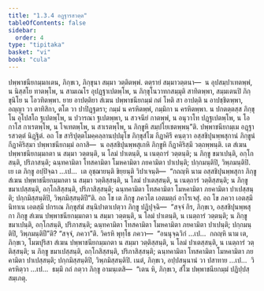 ```yaml
---
title: "1.3.4 อฏฺฐารสวตฺต"
tableOfContents: false
sidebar:
  order: 4
type: "tipitaka"
basket: "vi"
book: "cula"
---
```



<DynamicBreadcrumb />

<Division number="28" book="cula">

<Paragraph number="150" book="cula">
ปพฺพาชนียกมฺมกเตน, ภิกฺขเว, ภิกฺขุนา สมฺมา วตฺติตพฺพํ. ตตฺรายํ สมฺมาวตฺตนา—  น อุปสมฺปาเทตพฺพํ, น นิสฺสโย ทาตพฺโพ, น สามเณโร อุปฏฺฐาเปตพฺโพ, น ภิกฺขุโนวาทกสมฺมุติ สาทิตพฺพา, สมฺมเตนปิ ภิกฺขุนิโย น โอวทิตพฺพา. ยาย อาปตฺติยา สํเฆน ปพฺพาชนียกมฺมํ กตํ โหติ สา อาปตฺติ น อาปชฺชิตพฺพา, อญฺญา วา ตาทิสิกา, ตโต วา ปาปิฏฺฐตรา; กมฺมํ น ครหิตพฺพํ, กมฺมิกา น ครหิตพฺพา. น ปกตตฺตสฺส ภิกฺขุโน อุโปสโถ ฐเปตพฺโพ, น ปวารณา ฐเปตพฺพา, น สวจนียํ กาตพฺพํ, น อนุวาโท ปฏฺฐเปตพฺโพ, น โอกาโส กาเรตพฺโพ, น โจเทตพฺโพ, น สาเรตพฺโพ, น ภิกฺขูหิ สมฺปโยเชตพฺพนฺ”ติ.

</Paragraph>
</Division>

<Paragraph number="151" type="center" book="cula">
ปพฺพาชนียกมฺเม อฏฺฐารสวตฺตํ นิฏฺฐิตํ.


</Paragraph>

<Division number="29" book="cula">

<Paragraph number="152" book="cula">
อถ โข สาริปุตฺตโมคฺคลฺลานปฺปมุโข ภิกฺขุสํโฆ กีฏาคิรึ คนฺตฺวา อสฺสชิปุนพฺพสุกานํ ภิกฺขูนํ กีฏาคิริสฺมา ปพฺพาชนียกมฺมํ อกาสิ—  น อสฺสชิปุนพฺพสุเกหิ ภิกฺขูหิ กีฏาคิริสฺมึ วตฺถพฺพนฺติ. เต สํเฆน ปพฺพาชนียกมฺมกตา น สมฺมา วตฺตนฺติ, น โลมํ ปาเตนฺติ, น เนตฺถารํ วตฺตนฺติ; น ภิกฺขู ขมาเปนฺติ, อกฺโกสนฺติ, ปริภาสนฺติ; ฉนฺทคามิตา โทสคามิตา โมหคามิตา ภยคามิตา ปาเปนฺติ; ปกฺกมนฺติปิ, วิพฺภมนฺติปิ. เย เต ภิกฺขู อปฺปิจฺฉา …เป…  เต อุชฺฌายนฺติ ขิยฺยนฺติ วิปาเจนฺติ—  “กถญฺหิ นาม อสฺสชิปุนพฺพสุกา ภิกฺขู สํเฆน ปพฺพาชนียกมฺมกตา น สมฺมา วตฺติสฺสนฺติ, น โลมํ ปาเตสฺสนฺติ, น เนตฺถารํ วตฺติสฺสนฺติ; น ภิกฺขู ขมาเปสฺสนฺติ, อกฺโกสิสฺสนฺติ, ปริภาสิสฺสนฺติ; ฉนฺทคามิตา โทสคามิตา โมหคามิตา ภยคามิตา ปาเปสฺสนฺติ; ปกฺกมิสฺสนฺติปิ, วิพฺภมิสฺสนฺติปี”ติ. อถ โข เต ภิกฺขู ภควโต เอตมตฺถํ อาโรเจสุํ.
</Paragraph>

<Paragraph number="153" book="cula">
อถ โข ภควา เอตสฺมึ นิทาเน เอตสฺมึ ปกรเณ ภิกฺขุสํฆํ สนฺนิปาตาเปตฺวา ภิกฺขู ปฏิปุจฺฉิ—  “สจฺจํ กิร, ภิกฺขเว, อสฺสชิปุนพฺพสุกา ภิกฺขู สํเฆน ปพฺพาชนียกมฺมกตา น สมฺมา วตฺตนฺติ, น โลมํ ปาเตนฺติ, น เนตฺถารํ วตฺตนฺติ; น ภิกฺขู ขมาเปนฺติ, อกฺโกสนฺติ, ปริภาสนฺติ; ฉนฺทคามิตา โทสคามิตา โมหคามิตา ภยคามิตา ปาเปนฺติ; ปกฺกมนฺติปิ, วิพฺภมนฺติปี”ติ? “สจฺจํ, ภควา”ติ. วิครหิ พุทฺโธ ภควา—  “อนนุจฺฉวิกํ …เป…  กถญฺหิ นาม เต, ภิกฺขเว, โมฆปุริสา สํเฆน ปพฺพาชนียกมฺมกตา น สมฺมา วตฺติสฺสนฺติ, น โลมํ ปาเตสฺสนฺติ, น เนตฺถารํ วตฺติสฺสนฺติ; น ภิกฺขู ขมาเปสฺสนฺติ, อกฺโกสิสฺสนฺติ, ปริภาสิสฺสนฺติ; ฉนฺทคามิตา โทสคามิตา โมหคามิตา ภยคามิตา ปาเปสฺสนฺติ; ปกฺกมิสฺสนฺติปิ, วิพฺภมิสฺสนฺติปิ. เนตํ, ภิกฺขเว, อปฺปสนฺนานํ วา ปสาทาย …เป…  วิครหิตฺวา …เป…  ธมฺมึ กถํ กตฺวา ภิกฺขู อามนฺเตสิ—  “เตน หิ, ภิกฺขเว, สํโฆ ปพฺพาชนียกมฺมํ ปฏิปฺปสฺสมฺเภตุ.
</Paragraph>
</Division>